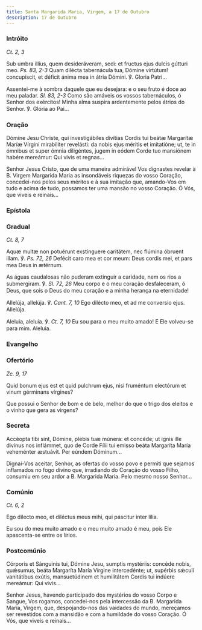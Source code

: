 ```yaml
---
title: Santa Margarida Maria, Virgem, a 17 de Outubro
description: 17 de Outubro
---
```


### Intróito

<em>Ct. 2, 3</em>

<div class="side-by-side not-content">

Sub umbra illíus, quem desideráveram, sedi: et fructus ejus dulcis gútturi meo. <em>Ps. 83, 2-3</em> Quam dilécta tabernácula tua, Dómine virtútum! concupíscit, et déficit ánima mea in átria Dómini. ℣. Gloria Patri...

Assentei-me à sombra daquele que eu desejara: e o seu fruto é doce ao meu paladar. <em>Sl. 83, 2-3</em> Como são amáveis os vossos tabernáculos, ó Senhor dos exércitos! Minha alma suspira ardentemente pelos átrios do Senhor. ℣. Glória ao Pai...

</div>

### Oração

<div class="side-by-side not-content">

Dómine Jesu Christe, qui investigábiles divítias Cordis tui beátæ Margarítæ Maríæ Vírgini mirabíliter revelásti: da nobis ejus méritis et imitatióne; ut, te in ómnibus et super ómnia diligéntes, jugem in eódem Corde tuo mansiónem habére mereámur: Qui vivis et regnas...

Senhor Jesus Cristo, que de uma maneira admirável Vos dignastes revelar à B. Virgem Margarida Maria as insondáveis riquezas do vosso Coração, concedei-nos pelos seus méritos e à sua imitação que, amando-Vos em tudo e acima de tudo, possamos ter uma mansão no vosso Coração. Ó Vós, que viveis e reinais...

</div>

### Epístola


<LinkCard
  href="/missal/pentecostes/Pent2-5#epístola"
  title="Santíssimo Coração de Jesus"
/>

### Gradual

<em>Ct. 8, 7</em>

<div class="side-by-side not-content">

Aquæ multæ non potuérunt exstínguere caritátem, nec flúmina óbruent illam. ℣. <em>Ps. 72, 26</em> Defécit caro mea et cor meum: Deus cordis mei, et pars mea Deus in ætérnum.

As águas caudalosas não puderam extinguir a caridade, nem os rios a submergiram. ℣. <em>Sl. 72, 26</em> Meu corpo e o meu coração desfaleceram, ó Deus, que sois o Deus do meu coração e a minha herança na eternidade!

Allelúja, allelúja. ℣. <em>Cant. 7, 10</em> Ego dilécto meo, et ad me conversio ejus. Allelúja.

Aleluia, aleluia. ℣. <em>Ct. 7, 10</em> Eu sou para o meu muito amado! E Ele volveu-se para mim. Aleluia.

</div>

### Evangelho

<LinkCard
  href="/missal/santos/01-15-1#evangelho"
  title="S. Paulo, 1.º Eremita, Conf."
/>

### Ofertório

<em>Zc. 9, 17</em>

<div class="side-by-side not-content">

Quid bonum ejus est et quid pulchrum ejus, nisi fruméntum electórum et vinum gérminans vírgines?

Que possui o Senhor de bom e de belo, melhor do que o trigo dos eleitos e o vinho que gera as virgens?

</div>

### Secreta

<div class="side-by-side not-content">

Accéopta tibi sint, Dómine, plebis tuæ múnera: et concéde; ut ignis ille divínus nos inflámmet, quo de Corde Fílii tui emisso beáta Margaríta María veheménter æstuávit. Per eúndem Dóminum...

Dignai-Vos aceitar, Senhor, as ofertas do vosso povo e permiti que sejamos inflamados no fogo divino que, irradiando do Coração do vosso Filho, consumiu em seu ardor a B. Margarida Maria. Pelo mesmo nosso Senhor...

</div>

### Comúnio

<em>Ct. 6, 2</em>

<div class="side-by-side not-content">

Ego dilecto meo, et diléctus meus mihi, qui páscitur inter lília.

Eu sou do meu muito amado e o meu muito amado é meu, pois Ele apascenta-se entre os lírios.

</div>

### Postcomúnio

<div class="side-by-side not-content">

Córporis et Sánguinis tui, Dómine Jesu, sumptis mystériis: concéde nobis, quǽsumus, beáta Margaríta María Vírgine intercedénte; ut, supérbis sǽculi vanitátibus exútis, mansuetúdinem et humilitátem Cordis tui indúere mereámur: Qui vivis...

Senhor Jesus, havendo participado dos mystérios do vosso Corpo e Sangue, Vos rogamos, concedei-nos pela intercessão da B. Margarida Maria, Virgem, que, despojando-nos das vaidades do mundo, mereçamos ser revestidos com a mansidão e com a humildade do vosso Coração. Ó Vós, que viveis e reinais...

</div>
